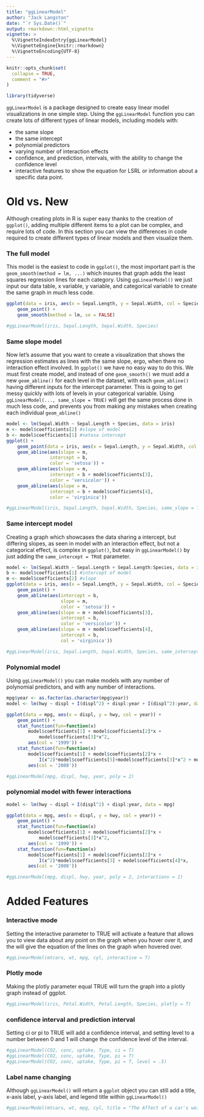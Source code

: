 ```yaml
---
title: "ggLinearModel"
author: "Jack Langston"
date: "`r Sys.Date()`"
output: rmarkdown::html_vignette
vignette: >
  %\VignetteIndexEntry{ggLinearModel}
  %\VignetteEngine{knitr::rmarkdown}
  %\VignetteEncoding{UTF-8}
---
```


```r
knitr::opts_chunk$set(
  collapse = TRUE,
  comment = "#>"
)

library(tidyverse)
```

`ggLinearModel` is a package designed to create easy linear model visualizations in one simple step. Using the `ggLinearModel` function you can create lots of different types of linear models, including models with:

- the same slope
- the same intercept
- polynomial predictors
- varying number of interaction effects
- confidence, and prediction, intervals, with the ability to change the confidence level
- interactive features to show the equation for LSRL or information about a specific data point.

# Old vs. New
Although creating plots in R is super easy thanks to the creation of `ggplot()`, adding multiple different items to a plot can be complex, and require lots of code. In this section you can view the differences in code required to create different types of linear models and then visualize them.

### The full model
This model is the easiest to code in `ggplot()`, the most important part is the `geom_smooth(method = lm, ...)` which insures that graph adds the least squares regression lines for each category.
Using `ggLinearModel()` we just input our data table, x variable, y variable, and categorical variable to create the same graph in much less code.
```r
ggplot(data = iris, aes(x = Sepal.Length, y = Sepal.Width, col = Species)) + 
    geom_point() +
    geom_smooth(method = lm, se = FALSE)

#ggLinearModel(iris, Sepal.Length, Sepal.Width, Species)
```

### Same slope model
Now let's assume that you want to create a visualization that shows the regression estimates as lines with the same slope, ergo, when there no interaction effect involved. In `ggplot()` we have no easy way to do this. We must first create model, and instead of one `geom_smooth()` we must add a new `geom_abline()` for each level in the dataset, with each `geom_abline()` having different inputs for the intercept parameter. This is going to get messy quickly with lots of levels in your categorical variable. Using `ggLinearModel(..., same_slope = TRUE)` will get the same process done in much less code, and prevents you from making any mistakes when creating each individual `geom_abline()`
```r
model <- lm(Sepal.Width ~ Sepal.Length + Species, data = iris)
m <- model$coefficients[2] #slope of model
b <- model$coefficients[1] #setosa intercept
ggplot() + 
    geom_point(data = iris, aes(x = Sepal.Length, y = Sepal.Width, col = Species)) +
    geom_abline(aes(slope = m,
                intercept = b, 
                color = 'setosa')) +
    geom_abline(aes(slope = m, 
                intercept = b + model$coefficients[3], 
                color = 'versicolor')) +
    geom_abline(aes(slope = m, 
                intercept = b + model$coefficients[4], 
                color = 'virginica'))

#ggLinearModel(iris, Sepal.Length, Sepal.Width, Species, same_slope = TRUE)
```

### Same intercept model
Creating a graph which showcases the data sharing a intercept, but differing slopes, as seen in model with an interaction effect, but not a categorical effect, is complex in `ggplot()`, but easy in `ggLinearModel()` by just adding the `same_intercept = TRUE` parameter.
```r
model <- lm(Sepal.Width ~ Sepal.Length + Sepal.Length:Species, data = iris)
b <- model$coefficients[1] #intercept of model
m <- model$coefficients[2] #slope
ggplot(data = iris, aes(x = Sepal.Length, y = Sepal.Width, col = Species)) + 
    geom_point() +
    geom_abline(aes(intercept = b,
                    slope = m,
                    color = 'setosa')) +
    geom_abline(aes(slope = m + model$coefficients[3], 
                    intercept = b,
                    color = 'versicolor')) +
    geom_abline(aes(slope = m + model$coefficients[4], 
                    intercept = b,
                    col = 'virginica'))

#ggLinearModel(iris, Sepal.Length, Sepal.Width, Species, same_intercept = TRUE)
```

### Polynomial model
Using `ggLinearModel()` you can make models with any number of polynomial predictors, and with any number of interactions. 
```r
mpg$year <- as.factor(as.character(mpg$year))
model <- lm(hwy ~ displ + I(displ^2) + displ:year + I(displ^2):year, data = mpg)

ggplot(data = mpg, aes(x = displ, y = hwy, col = year)) +
    geom_point() +
    stat_function(fun=function(x) 
        model$coefficients[1] + model$coefficients[2]*x + 
            model$coefficients[3]*x^2, 
        aes(col = '1999')) + 
    stat_function(fun=function(x) 
        model$coefficients[1] + model$coefficients[2]*x + 
            I(x^2)*model$coefficients[5]+model$coefficients[3]*x^2 + model$coefficients[4]*x, 
        aes(col = '2008'))

#ggLinearModel(mpg, displ, hwy, year, poly = 2)
```

### polynomial model with fewer interactions
```r
model <- lm(hwy ~ displ + I(displ^2) + displ:year, data = mpg)

ggplot(data = mpg, aes(x = displ, y = hwy, col = year)) +
    geom_point() +
    stat_function(fun=function(x) 
        model$coefficients[1] + model$coefficients[2]*x + 
            model$coefficients[3]*x^2, 
        aes(col = '1999')) + 
    stat_function(fun=function(x) 
        model$coefficients[1] + model$coefficients[2]*x + 
            I(x^2)*model$coefficients[3] + model$coefficients[4]*x, 
        aes(col = '2008'))

#ggLinearModel(mpg, displ, hwy, year, poly = 2, interactions = 1)
```


# Added Features

### Interactive mode
Setting the interactive parameter to TRUE will activate a feature that allows you to view data about any point on the graph when you hover over it, and the will give the equation of the lines on the graph when hovered over.
```r
#ggLinearModel(mtcars, wt, mpg, cyl, interactive = T)
```

### Plotly mode
Making the plotly parameter equal TRUE will turn the graph into a plotly graph instead of ggplot.
```r
#ggLinearModel(iris, Petal.Width, Petal.Length, Species, plotly = T)
```

### confidence interval and prediction interval
Setting ci or pi to TRUE will add a confidence interval, and setting level to a number between 0 and 1 will change the confidence level of the interval. 
```r
#ggLinearModel(CO2, conc, uptake, Type, ci = T)
#ggLinearModel(CO2, conc, uptake, Type, pi = T)
#ggLinearModel(CO2, conc, uptake, Type, pi = T, level = .5)
```

### Label name changing
Although `ggLinearModel()` will return a `ggplot` object you can still add a title, x-axis label, y-axis label, and legend title within `ggLinearModel()`
```r
#ggLinearModel(mtcars, wt, mpg, cyl, title = "The Affect of a car's weight on the MPG", xlabel = 'Weight (lbs)', ylabel = 'Miles per Gallon', legendTitle = 'Number of Cylinders in engine')
```

